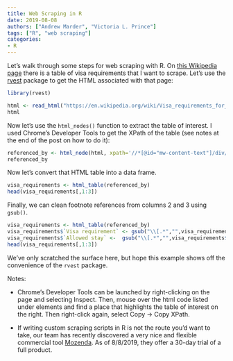 ```yaml
---
title: Web Scraping in R
date: 2019-08-08
authors: ["Andrew Marder", "Victoria L. Prince"]
tags: ["R", "web scraping"]
categories:
- R
---
```


Let's walk through some steps for web scraping with R. On [this Wikipedia page](https://en.wikipedia.org/wiki/Visa_requirements_for_United_States_citizens) there is a table of visa requirements that I want to scrape. Let's use the [rvest](https://github.com/hadley/rvest) package to get the HTML associated with that page:

```r
library(rvest)

html <- read_html("https://en.wikipedia.org/wiki/Visa_requirements_for_United_States_citizens")
html
```

Now let's use the `html_nodes()` function to extract the table of interest. I used Chrome's Developer Tools to get the XPath of the table (see notes at the end of the post on how to do it):

```r
referenced_by <- html_node(html, xpath='//*[@id="mw-content-text"]/div/table[1]')
referenced_by
```

Now let's convert that HTML table into a data frame.

```r
visa_requirements <- html_table(referenced_by)
head(visa_requirements[,1:3])
```

Finally, we can clean footnote references from columns 2 and 3 using `gsub()`.

```r
visa_requirements <- html_table(referenced_by)
visa_requirements$`Visa requirement` <- gsub("\\[.*","",visa_requirements$`Visa requirement`)
visa_requirements$`Allowed stay` <-  gsub("\\[.*","",visa_requirements$`Allowed stay`)
head(visa_requirements[,1:3])
```

We've only scratched the surface here, but hope this example shows off the convenience of the `rvest` package.

Notes:

- Chrome's Developer Tools can be launched by right-clicking on the page and selecting Inspect. Then, mouse over the html code listed under elements and find a place that highlights the table of interest on the right. Then right-click again, select Copy -> Copy XPath.

- If writing custom scraping scripts in R is not the route you'd want to take, our team has recently discovered a very nice and flexible commercial tool [Mozenda](https://www.mozenda.com/). As of 8/8/2019, they offer a 30-day trial of a full product. 

